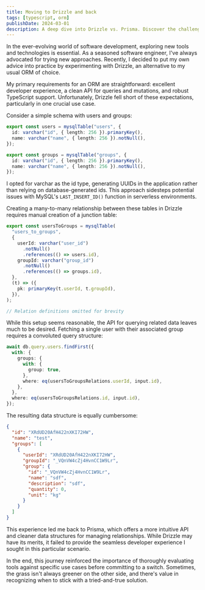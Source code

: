 ```yaml
---
title: Moving to Drizzle and back
tags: [typescript, orm]
publishDate: 2024-03-01
description: A deep dive into Drizzle vs. Prisma. Discover the challenges of complex relational queries, the importance of developer experience, and valuable lessons learned when switching database tools. Perfect for TypeScript developers seeking insights on ORM selection and performance optimization.
---
```


In the ever-evolving world of software development, exploring new tools and technologies is essential. As a seasoned software engineer, I've always advocated for trying new approaches. Recently, I decided to put my own advice into practice by experimenting with Drizzle, an alternative to my usual ORM of choice.

My primary requirements for an ORM are straightforward: excellent developer experience, a clean API for queries and mutations, and robust TypeScript support. Unfortunately, Drizzle fell short of these expectations, particularly in one crucial use case.

Consider a simple schema with users and groups:

```typescript
export const users = mysqlTable("users", {
  id: varchar("id", { length: 256 }).primaryKey(),
  name: varchar("name", { length: 256 }).notNull(),
});

export const groups = mysqlTable("groups", {
  id: varchar("id", { length: 256 }).primaryKey(),
  name: varchar("name", { length: 256 }).notNull(),
});
```

I opted for varchar as the id type, generating UUIDs in the application rather than relying on database-generated ids. This approach sidesteps potential issues with MySQL's `LAST_INSERT_ID()` function in serverless environments.

Creating a many-to-many relationship between these tables in Drizzle requires manual creation of a junction table:

```typescript
export const usersToGroups = mysqlTable(
  "users_to_groups",
  {
    userId: varchar("user_id")
      .notNull()
      .references(() => users.id),
    groupId: varchar("group_id")
      .notNull()
      .references(() => groups.id),
  },
  (t) => ({
    pk: primaryKey(t.userId, t.groupId),
  }),
);

// Relation definitions omitted for brevity
```

While this setup seems reasonable, the API for querying related data leaves much to be desired. Fetching a single user with their associated group requires a convoluted query structure:

```typescript
await db.query.users.findFirst({
  with: {
    groups: {
      with: {
        group: true,
      },
      where: eq(usersToGroupsRelations.userId, input.id),
    },
  },
  where: eq(usersToGroupsRelations.id, input.id),
});
```

The resulting data structure is equally cumbersome:

```json
{
  "id": "XRdUD20AfH422nXKI72HW",
  "name": "test",
  "groups": [
    {
      "userId": "XRdUD20AfH422nXKI72HW",
      "groupId": "_VQnVW4cZj4HvnCC1W9Lr",
      "group": {
        "id": "_VQnVW4cZj4HvnCC1W9Lr",
        "name": "sdf",
        "description": "sdf",
        "quantity": 0,
        "unit": "kg"
      }
    }
  ]
}
```

This experience led me back to Prisma, which offers a more intuitive API and cleaner data structures for managing relationships. While Drizzle may have its merits, it failed to provide the seamless developer experience I sought in this particular scenario.

In the end, this journey reinforced the importance of thoroughly evaluating tools against specific use cases before committing to a switch. Sometimes, the grass isn't always greener on the other side, and there's value in recognizing when to stick with a tried-and-true solution.

